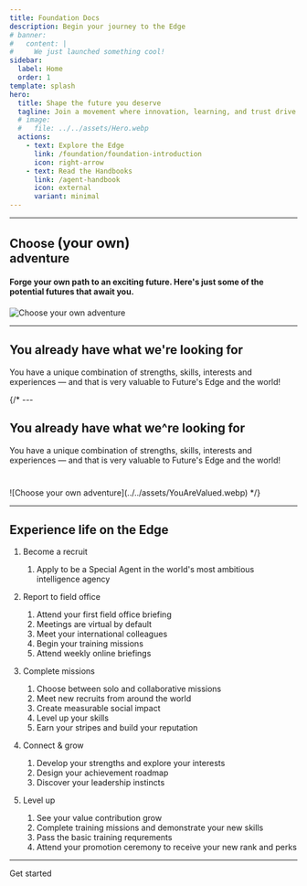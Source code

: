 ```yaml
---
title: Foundation Docs
description: Begin your journey to the Edge
# banner:
#   content: |
#     We just launched something cool!
sidebar:
  label: Home
  order: 1
template: splash
hero:
  title: Shape the future you deserve
  tagline: Join a movement where innovation, learning, and trust drive global change
  # image:
  #   file: ../../assets/Hero.webp
  actions:
    - text: Explore the Edge
      link: /foundation/foundation-introduction
      icon: right-arrow
    - text: Read the Handbooks
      link: /agent-handbook
      icon: external
      variant: minimal
---
```



---

<div class="home-page">
<h2 class="">Choose <span class="primary" style="font-size:1.5rem;">(your own)</span> <br />adventure</h2>
<h4 style="margin-bottom:20px;">Forge your own path to an exciting future. Here's just some of the potential futures that await you.</h4>
<Image src={chooseAdventure} alt="Choose your own adventure" />

---

<div class="hero" id="unique"> 
  <div class="overlay" style="z-index:1;"></div>
  <div class="sl-flex stack astro-jbfsktt5"  style="z-index:5;" data-astro-source-file="/Users/peteargent/apps/000_future/foundation/node_modules/@astrojs/starlight/components/Hero.astro" data-astro-source-loc="45:29"> 
    <div class="sl-flex copy astro-jbfsktt5" data-astro-source-file="/Users/peteargent/apps/000_future/foundation/node_modules/@astrojs/starlight/components/Hero.astro" data-astro-source-loc="46:29"> 
      <h2 data-page-title="" class="astro-jbfsktt5" data-astro-source-file="/Users/peteargent/apps/000_future/foundation/node_modules/@astrojs/starlight/components/Hero.astro" data-astro-source-loc="47:5">You already have what we're looking for</h2> 
      <div class="tagline astro-jbfsktt5" data-astro-source-file="/Users/peteargent/apps/000_future/foundation/node_modules/@astrojs/starlight/components/Hero.astro" data-astro-source-loc="48:17">
        You have a unique combination of strengths, skills, interests and experiences — and that is very valuable to Future's Edge and the world!
      </div> 
    </div> 
  </div>
</div>

{/* ---


## You already have what we^re looking for
<p style="margin-bottom:40px;">You have a unique combination of strengths, skills, interests and experiences — and that is very valuable to Future's Edge and the world!</p>
![Choose your own adventure](../../assets/YouAreValued.webp) */}

---

## Experience life on the Edge

<Steps>

1. Become a recruit

    1. Apply to be a Special Agent in the world's most ambitious intelligence agency

2. Report to field office

    1. Attend your first field office briefing
    2. Meetings are virtual by default
    2. Meet your international colleagues
    3. Begin your training missions
    4. Attend weekly online briefings

3. Complete missions

    1. Choose between solo and collaborative missions
    1. Meet new recruits from around the world
    1. Create measurable social impact
    1. Level up your skills
    1. Earn your stripes and build your reputation

4. Connect & grow

    1. Develop your strengths and explore your interests
    2. Design your achievement roadmap
    3. Discover your leadership instincts

5. Level up

    1. See your value contribution grow 
    1. Complete training missions and demonstrate your new skills
    1. Pass the basic training requrements
    1. Attend your promotion ceremony to receive your new rank and perks
</Steps>


---

<LinkButton href="/foundation/foundation-introduction/">Get started</LinkButton>
</div>